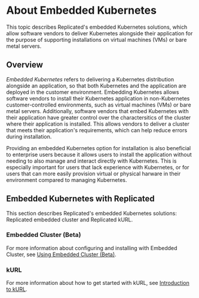 
# About Embedded Kubernetes

This topic describes Replicated's embedded Kubernetes solutions, which allow software vendors to deliver Kubernetes alongside their application for the purpose of supporting installations on virtual machines (VMs) or bare metal servers.

## Overview

_Embedded Kubernetes_ refers to delivering a Kubernetes distribution alongside an application, so that both Kubernetes and the application are deployed in the customer environment. Embedding Kubernetes allows software vendors to install their Kubernetes application in non-Kubernetes customer-controlled environments, such as virtual machines (VMs) or bare metal servers. Additionally, software vendors that embed Kubernetes with their application have greater control over the charactersitics of the cluster where their application is installed. This allows vendors to deliver a cluster that meets their application's requirements, which can help reduce errors during installation. 

Providing an embedded Kubernetes option for installation is also beneficial to enterprise users because it allows users to install the application without needing to also manage and interact directly with Kubernetes. This is especially important for users that lack experience with Kubernetes, or for users that can more easily provision virtual or physical harware in their environment compared to managing Kubernetes.

## Embedded Kubernetes with Replicated

This section describes Replicated's embedded Kubernetes solutions: Replicated embedded cluster and Replicated kURL.

### Embedded Cluster (Beta)

<EmbeddedCluster/>

<KurlComparison/>

For more information about configuring and installing with Embedded Cluster, see [Using Embedded Cluster (Beta)](/vendor/embedded-overview).

### kURL

<KurlDefinition/>

For more information about how to get started with kURL, see [Introduction to kURL](kurl-about).